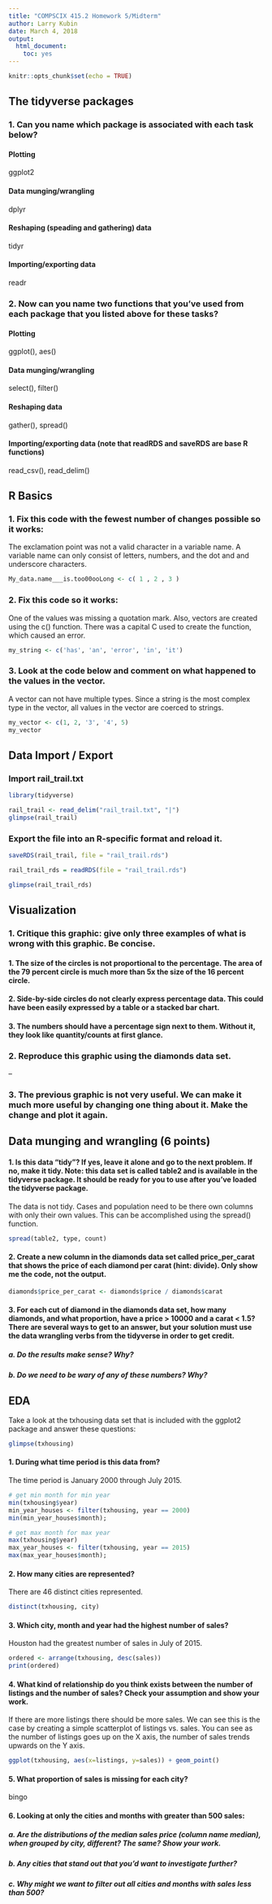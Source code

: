 ```yaml
---
title: "COMPSCIX 415.2 Homework 5/Midterm"
author: Larry Kubin
date: March 4, 2018
output: 
  html_document: 
    toc: yes
---
```


```r
knitr::opts_chunk$set(echo = TRUE)
```

## The tidyverse packages

### 1. Can you name which package is associated with each task below?

#### Plotting

ggplot2

#### Data munging/wrangling

dplyr

#### Reshaping (speading and gathering) data

tidyr

#### Importing/exporting data

readr

### 2. Now can you name two functions that you’ve used from each package that you listed above for these tasks?

#### Plotting

ggplot(), aes()

#### Data munging/wrangling

select(), filter()

#### Reshaping data

gather(), spread()

#### Importing/exporting data (note that readRDS and saveRDS are base R functions)

read_csv(), read_delim()

## R Basics

### 1. Fix this code with the fewest number of changes possible so it works:

The exclamation point was not a valid character in a variable name. A variable name can only consist of letters, numbers, and the dot and and underscore characters.

```r
My_data.name___is.too00ooLong <- c( 1 , 2 , 3 )
```

### 2. Fix this code so it works:

One of the values was missing a quotation mark. Also, vectors are created using the c() function. There was a capital C used to create the function, which caused an error.

```r
my_string <- c('has', 'an', 'error', 'in', 'it')
```

### 3. Look at the code below and comment on what happened to the values in the vector.

A vector can not have multiple types. Since a string is the most complex type in the vector, all values in the vector are coerced to strings.

```r
my_vector <- c(1, 2, '3', '4', 5)
my_vector
```

## Data Import / Export

### Import rail_trail.txt

```r
library(tidyverse)

rail_trail <- read_delim("rail_trail.txt", "|")
glimpse(rail_trail)
```


### Export the file into an R-specific format and reload it.

```r
saveRDS(rail_trail, file = "rail_trail.rds")

rail_trail_rds = readRDS(file = "rail_trail.rds")

glimpse(rail_trail_rds)
```

## Visualization

### 1. Critique this graphic: give only three examples of what is wrong with this graphic. Be concise.

#### 1. The size of the circles is not proportional to the percentage. The area of the 79 percent circle is much more than 5x the size of the 16 percent circle.

#### 2. Side-by-side circles do not clearly express percentage data. This could have been easily expressed by a table or a stacked bar chart.

#### 3. The numbers should have a percentage sign next to them. Without it, they look like quantity/counts at first glance.

### 2. Reproduce this graphic using the diamonds data set.

--

### 3. The previous graphic is not very useful. We can make it much more useful by changing one thing about it. Make the change and plot it again.



## Data munging and wrangling (6 points)

#### 1. Is this data “tidy”? If yes, leave it alone and go to the next problem. If no, make it tidy. Note: this data set is called table2 and is available in the tidyverse package. It should be ready for you to use after you’ve loaded the tidyverse package.

The data is not tidy. Cases and population need to be there own columns with only their own values. This can be accomplished using the spread() function.

```r
spread(table2, type, count)
```

#### 2. Create a new column in the diamonds data set called price_per_carat that shows the price of each diamond per carat (hint: divide). Only show me the code, not the output.

```r
diamonds$price_per_carat <- diamonds$price / diamonds$carat
```

#### 3. For each cut of diamond in the diamonds data set, how many diamonds, and what proportion, have a price > 10000 and a carat < 1.5? There are several ways to get to an answer, but your solution must use the data wrangling verbs from the tidyverse in order to get credit.

##### a. Do the results make sense? Why?


##### b. Do we need to be wary of any of these numbers? Why?

## EDA

Take a look at the txhousing data set that is included with the ggplot2 package and answer these questions:

```r
glimpse(txhousing)
```

#### 1. During what time period is this data from?

The time period is January 2000 through July 2015.

```r
# get min month for min year
min(txhousing$year)
min_year_houses <- filter(txhousing, year == 2000)
min(min_year_houses$month);

# get max month for max year
max(txhousing$year)
max_year_houses <- filter(txhousing, year == 2015)
max(max_year_houses$month);
```

#### 2. How many cities are represented?

There are 46 distinct cities represented.

```r
distinct(txhousing, city)
```

#### 3. Which city, month and year had the highest number of sales?

Houston had the greatest number of sales in July of 2015.

```r
ordered <- arrange(txhousing, desc(sales))
print(ordered)
```

#### 4. What kind of relationship do you think exists between the number of listings and the number of sales? Check your assumption and show your work.

If there are more listings there should be more sales. We can see this is the case by creating a simple scatterplot of listings vs. sales. You can see as the number of listings goes up on the X axis, the number of sales trends upwards on the Y axis.


```r
ggplot(txhousing, aes(x=listings, y=sales)) + geom_point()
```

#### 5. What proportion of sales is missing for each city?

bingo

#### 6. Looking at only the cities and months with greater than 500 sales:

##### a. Are the distributions of the median sales price (column name median), when grouped by city, different? The same? Show your work.

##### b. Any cities that stand out that you’d want to investigate further?

##### c. Why might we want to filter out all cities and months with sales less than 500?